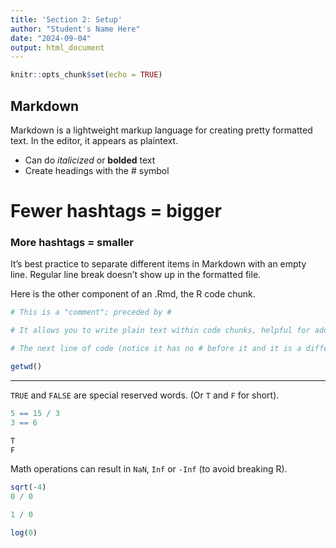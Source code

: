 ```yaml
---
title: 'Section 2: Setup'
author: "Student's Name Here"
date: "2024-09-04"
output: html_document
---
```


```r
knitr::opts_chunk$set(echo = TRUE)
```

## Markdown

Markdown is a lightweight markup language for creating pretty formatted text.  In the editor, it appears as plaintext. 

- Can do *italicized* or **bolded** text
- Create headings with the # symbol

# Fewer hashtags = bigger

### More hashtags = smaller

It's best practice to separate different items in Markdown with an empty line.
Regular line break doesn't show up in the formatted file.

Here is the other component of an .Rmd, the R code chunk.

```r
# This is a "comment"; preceded by #

# It allows you to write plain text within code chunks, helpful for adding explanations to larger code chunks.

# The next line of code (notice it has no # before it and it is a different color) runs a command, getwd(), which stands for "get working directory", which should be the location of this file.

getwd()
```

---

`TRUE` and `FALSE` are special reserved words. (Or `T` and `F` for short).

```r
5 == 15 / 3
3 == 6

T
F
```

Math operations can result in `NaN`, `Inf` or `-Inf` (to avoid breaking R).

```r
sqrt(-4)
0 / 0

1 / 0

log(0)
```








